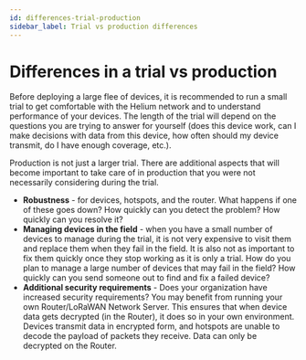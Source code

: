 ```yaml
---
id: differences-trial-production
sidebar_label: Trial vs production differences
---
```


# Differences in a trial vs production


Before deploying a large flee of devices, it is recommended to run a small trial
to get comfortable with the Helium network and to understand performance of your
devices. The length of the trial will depend on the questions you are trying to
answer for yourself (does this device work, can I make decisions with data from
this device, how often should my device transmit, do I have enough coverage,
etc.).

Production is not just a larger trial. There are additional aspects that will
become important to take care of in production that you were not necessarily
considering during the trial.

- **Robustness** - for devices, hotspots, and the router. What happens if one of
  these goes down? How quickly can you detect the problem? How quickly can you
  resolve it?
- **Managing devices in the field** - when you have a small number of devices to
  manage during the trial, it is not very expensive to visit them and replace
  them when they fail in the field. It is also not as important to fix them
  quickly once they stop working as it is only a trial. How do you plan to
  manage a large number of devices that may fail in the field? How quickly can
  you send someone out to find and fix a failed device?
- **Additional security requirements** - Does your organization have increased
  security requirements? You may benefit from running your own Router/LoRaWAN
  Network Server. This ensures that when device data gets decrypted (in the
  Router), it does so in your own environment. Devices transmit data in
  encrypted form, and hotspots are unable to decode the payload of packets they
  receive. Data can only be decrypted on the Router.

